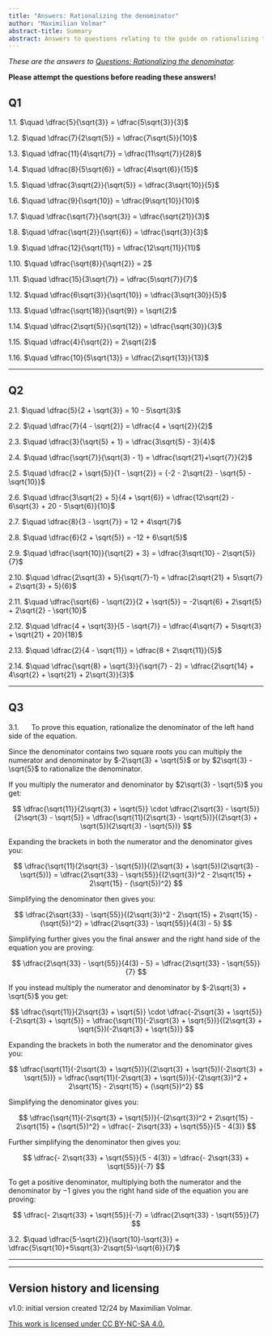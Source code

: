 ```yaml
---
title: "Answers: Rationalizing the denominator"
author: "Maximilian Volmar"
abstract-title: Summary
abstract: Answers to questions relating to the guide on rationalizing the denominator.
---
```


*These are the answers to [Questions: Rationalizing the denominator](../questions/qs-rationalizingthedenominator.qmd).* 

**Please attempt the questions before reading these answers!**

## Q1 {-}

1.1. $\quad \dfrac{5}{\sqrt{3}} = \dfrac{5\sqrt{3}}{3}$

1.2. $\quad \dfrac{7}{2\sqrt{5}} = \dfrac{7\sqrt{5}}{10}$

1.3. $\quad \dfrac{11}{4\sqrt{7}} = \dfrac{11\sqrt{7}}{28}$

1.4. $\quad \dfrac{8}{5\sqrt{6}} = \dfrac{4\sqrt{6}}{15}$

1.5. $\quad \dfrac{3\sqrt{2}}{\sqrt{5}} = \dfrac{3\sqrt{10}}{5}$

1.6. $\quad \dfrac{9}{\sqrt{10}} = \dfrac{9\sqrt{10}}{10}$

1.7. $\quad \dfrac{\sqrt{7}}{\sqrt{3}} = \dfrac{\sqrt{21}}{3}$

1.8. $\quad \dfrac{\sqrt{2}}{\sqrt{6}} = \dfrac{\sqrt{3}}{3}$

1.9. $\quad \dfrac{12}{\sqrt{11}} = \dfrac{12\sqrt{11}}{11}$

1.10. $\quad \dfrac{\sqrt{8}}{\sqrt{2}} = 2$

1.11. $\quad \dfrac{15}{3\sqrt{7}} = \dfrac{5\sqrt{7}}{7}$

1.12. $\quad \dfrac{6\sqrt{3}}{\sqrt{10}} = \dfrac{3\sqrt{30}}{5}$

1.13. $\quad \dfrac{\sqrt{18}}{\sqrt{9}} = \sqrt{2}$

1.14. $\quad \dfrac{2\sqrt{5}}{\sqrt{12}} = \dfrac{\sqrt{30}}{3}$

1.15. $\quad \dfrac{4}{\sqrt{2}} = 2\sqrt{2}$

1.16. $\quad \dfrac{10}{5\sqrt{13}} = \dfrac{2\sqrt{13}}{13}$

---

## Q2 {-}

2.1. $\quad \dfrac{5}{2 + \sqrt{3}} = 10 - 5\sqrt{3}$

2.2. $\quad \dfrac{7}{4 - \sqrt{2}} = \dfrac{4 + \sqrt{2}}{2}$

2.3. $\quad \dfrac{3}{\sqrt{5} + 1} = \dfrac{3\sqrt{5} - 3}{4}$

2.4. $\quad \dfrac{\sqrt{7}}{\sqrt{3} - 1} = \dfrac{\sqrt{21}+\sqrt{7}}{2}$

2.5. $\quad \dfrac{2 + \sqrt{5}}{1 - \sqrt{2}} = {-2 - 2\sqrt{2} - \sqrt{5} - \sqrt{10}}$

2.6. $\quad \dfrac{3\sqrt{2} + 5}{4 + \sqrt{6}} = \dfrac{12\sqrt{2} - 6\sqrt{3} + 20 - 5\sqrt{6}}{10}$

2.7. $\quad \dfrac{8}{3 - \sqrt{7}} = 12 + 4\sqrt{7}$

2.8. $\quad \dfrac{6}{2 + \sqrt{5}} = -12 + 6\sqrt{5}$

2.9. $\quad \dfrac{\sqrt{10}}{\sqrt{2} + 3} = \dfrac{3\sqrt{10} - 2\sqrt{5}}{7}$

2.10. $\quad \dfrac{2\sqrt{3} + 5}{\sqrt{7}-1} = \dfrac{2\sqrt{21} + 5\sqrt{7} + 2\sqrt{3} + 5}{6}$

2.11. $\quad \dfrac{\sqrt{6} - \sqrt{2}}{2 + \sqrt{5}} = -2\sqrt{6} + 2\sqrt{5} + 2\sqrt{2} - \sqrt{10}$

2.12. $\quad \dfrac{4 + \sqrt{3}}{5 - \sqrt{7}} = \dfrac{4\sqrt{7} + 5\sqrt{3} + \sqrt{21} + 20}{18}$

2.13. $\quad \dfrac{2}{4 - \sqrt{11}} = \dfrac{8 + 2\sqrt{11}}{5}$

2.14. $\quad \dfrac{\sqrt{8} + \sqrt{3}}{\sqrt{7} - 2} = \dfrac{2\sqrt{14} + 4\sqrt{2} + \sqrt{21} + 2\sqrt{3}}{3}$

---

## Q3 {-}

3.1. $\quad$ To prove this equation, rationalize the denominator of the left hand side of the equation.

Since the denominator contains two square roots you can multiply the numerator and denominator by $-2\sqrt{3} + \sqrt{5}$ or by $2\sqrt{3} - \sqrt{5}$ to rationalize the denominator.

If you multiply the numerator and denominator by $2\sqrt{3} - \sqrt{5}$ you get:

$$
\dfrac{\sqrt{11}}{2\sqrt{3} + \sqrt{5}} \cdot \dfrac{2\sqrt{3} - \sqrt{5}}{2\sqrt{3} - \sqrt{5}} = \dfrac{\sqrt{11}(2\sqrt{3} - \sqrt{5})}{(2\sqrt{3} + \sqrt{5})(2\sqrt{3} - \sqrt{5})}
$$

Expanding the brackets in both the numerator and the denominator gives you:

$$
\dfrac{\sqrt{11}(2\sqrt{3} - \sqrt{5})}{(2\sqrt{3} + \sqrt{5})(2\sqrt{3} - \sqrt{5})} = \dfrac{2\sqrt{33} - \sqrt{55}}{(2\sqrt{3})^2 - 2\sqrt{15} + 2\sqrt{15} - (\sqrt{5})^2}
$$

Simplifying the denominator then gives you:

$$
\dfrac{2\sqrt{33} - \sqrt{55}}{(2\sqrt{3})^2 - 2\sqrt{15} + 2\sqrt{15} - (\sqrt{5})^2} = \dfrac{2\sqrt{33} - \sqrt{55}}{4(3) - 5}
$$

Simplifying further gives you the final answer and the right hand side of the equation you are proving:

$$
\dfrac{2\sqrt{33} - \sqrt{55}}{4(3) - 5} = \dfrac{2\sqrt{33} - \sqrt{55}}{7}
$$

If you instead multiply the numerator and denominator by $-2\sqrt{3} + \sqrt{5}$ you get:

$$
\dfrac{\sqrt{11}}{2\sqrt{3} + \sqrt{5}} \cdot \dfrac{-2\sqrt{3} + \sqrt{5}}{-2\sqrt{3} + \sqrt{5}} = \dfrac{\sqrt{11}(-2\sqrt{3} + \sqrt{5})}{(2\sqrt{3} + \sqrt{5})(-2\sqrt{3} + \sqrt{5})}
$$

Expanding the brackets in both the numerator and the denominator gives you:

$$
\dfrac{\sqrt{11}(-2\sqrt{3} + \sqrt{5})}{(2\sqrt{3} + \sqrt{5})(-2\sqrt{3} + \sqrt{5})} = \dfrac{\sqrt{11}(-2\sqrt{3} + \sqrt{5})}{-(2\sqrt{3})^2 + 2\sqrt{15} - 2\sqrt{15} + (\sqrt{5})^2}
$$

Simplifying the denominator gives you:

$$
\dfrac{\sqrt{11}(-2\sqrt{3} + \sqrt{5})}{-(2\sqrt{3})^2 + 2\sqrt{15} - 2\sqrt{15} + (\sqrt{5})^2} = \dfrac{- 2\sqrt{33} + \sqrt{55}}{5 - 4(3)}
$$

Further simplifying the denominator then gives you:

$$
 \dfrac{- 2\sqrt{33} + \sqrt{55}}{5 - 4(3)} = \dfrac{- 2\sqrt{33} + \sqrt{55}}{-7}
$$

To get a positive denominator, multiplying both the numerator and the denominator by $-1$ gives you the right hand side of the equation you are proving:

$$
\dfrac{- 2\sqrt{33} + \sqrt{55}}{-7} = \dfrac{2\sqrt{33} - \sqrt{55}}{7}
$$

3.2. $\quad \dfrac{5-\sqrt{2}}{\sqrt{10}-\sqrt{3}} = \dfrac{5\sqrt{10}+5\sqrt{3}-2\sqrt{5}-\sqrt{6}}{7}$

---

---

## Version history and licensing {-}

v1.0: initial version created 12/24 by Maximilian Volmar.

[This work is licensed under CC BY-NC-SA 4.0.](https://creativecommons.org/licenses/by-nc-sa/4.0/?ref=chooser-v1)
